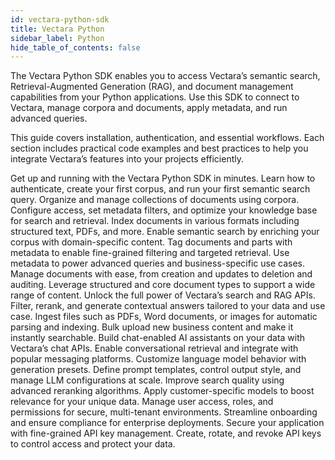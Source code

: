 ```yaml
---
id: vectara-python-sdk
title: Vectara Python
sidebar_label: Python
hide_table_of_contents: false
---
```



The Vectara Python SDK enables you to access Vectara’s semantic search, 
Retrieval-Augmented Generation (RAG), and document management capabilities 
from your Python applications. Use this SDK to connect to Vectara, manage 
corpora and documents, apply metadata, and run advanced queries.

This guide covers installation, authentication, and essential workflows. 
Each section includes practical code examples and best practices to help 
you integrate Vectara’s features into your projects efficiently.

<Grid columns={3}>
  <TopicButton title="Quickstart" href="/docs/sdk/python/quickstart">
    <Spacer size="l" />
    Get up and running with the Vectara Python SDK in minutes.
    <Spacer size="l" />
    Learn how to authenticate, create your first corpus, and run your first semantic search query.
  </TopicButton>

  <TopicButton title="Corpora" href="/docs/sdk/python/corpora">
    <Spacer size="l" />
    Organize and manage collections of documents using corpora.
    <Spacer size="l" />
    Configure access, set metadata filters, and optimize your knowledge base for search and retrieval.
  </TopicButton>

  <TopicButton title="Index" href="/docs/sdk/python/index">
    <Spacer size="l" />
    Index documents in various formats including structured text, PDFs, and more.
    <Spacer size="l" />
    Enable semantic search by enriching your corpus with domain-specific content.
  </TopicButton>

  <TopicButton title="Metadata" href="/docs/sdk/python/metadata">
    <Spacer size="l" />
    Tag documents and parts with metadata to enable fine-grained filtering and targeted retrieval.
    <Spacer size="l" />
    Use metadata to power advanced queries and business-specific use cases.
  </TopicButton>

  <TopicButton title="Documents" href="/docs/sdk/python/documents">
    <Spacer size="l" />
    Manage documents with ease, from creation and updates to deletion and auditing.
    <Spacer size="l" />
    Leverage structured and core document types to support a wide range of content.
  </TopicButton>

  <TopicButton title="Queries" href="/docs/sdk/python/query">
    <Spacer size="l" />
    Unlock the full power of Vectara’s search and RAG APIs.
    <Spacer size="l" />
    Filter, rerank, and generate contextual answers tailored to your data and use case.
  </TopicButton>

  <TopicButton title="Upload Files" href="/docs/sdk/python/upload">
    <Spacer size="l" />
    Ingest files such as PDFs, Word documents, or images for automatic parsing and indexing.
    <Spacer size="l" />
    Bulk upload new business content and make it instantly searchable.
  </TopicButton>

  <TopicButton title="Chats" href="/docs/sdk/python/chats">
    <Spacer size="l" />
    Build chat-enabled AI assistants on your data with Vectara’s chat APIs.
    <Spacer size="l" />
    Enable conversational retrieval and integrate with popular messaging platforms.
  </TopicButton>

  <TopicButton title="Generation Presets" href="/docs/sdk/python/generation-presets">
    <Spacer size="l" />
    Customize language model behavior with generation presets.
    <Spacer size="l" />
    Define prompt templates, control output style, and manage LLM configurations at scale.
  </TopicButton>

  <TopicButton title="Rerankers" href="/docs/sdk/python/rerankers">
    <Spacer size="l" />
    Improve search quality using advanced reranking algorithms.
    <Spacer size="l" />
    Apply customer-specific models to boost relevance for your unique data.
  </TopicButton>

  <TopicButton title="Users" href="/docs/sdk/python/users">
    <Spacer size="l" />
    Manage user access, roles, and permissions for secure, multi-tenant environments.
    <Spacer size="l" />
    Streamline onboarding and ensure compliance for enterprise deployments.
  </TopicButton>

  <TopicButton title="API Keys" href="/docs/sdk/python/api-keys">
    <Spacer size="l" />
    Secure your application with fine-grained API key management.
    <Spacer size="l" />
    Create, rotate, and revoke API keys to control access and protect your data.
  </TopicButton>
</Grid>
